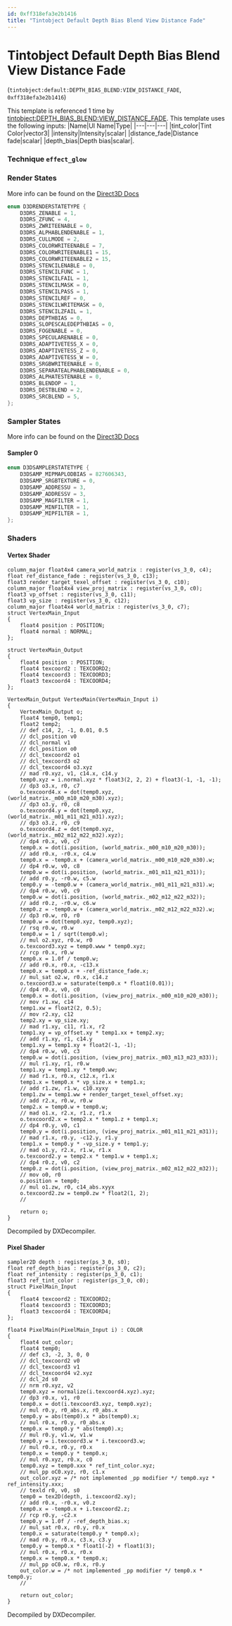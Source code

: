 ```yaml
---
id: 0xff318efa3e2b1416
title: "Tintobject Default Depth Bias Blend View Distance Fade"
---
```


# Tintobject Default Depth Bias Blend View Distance Fade
(`tintobject:default:DEPTH_BIAS_BLEND:VIEW_DISTANCE_FADE`, `0xff318efa3e2b1416`)

This template is referenced 1 time by [tintobject:DEPTH_BIAS_BLEND:VIEW_DISTANCE_FADE](/docs/Generated/Render%20Templates/base.render_template_database#tintobject-depth-bias-blend-view-distance-fade).
This template uses the following inputs:
 |Name|UI Name|Type|
|---|---|---|
|tint_color|Tint Color|vector3|
|intensity|Intensity|scalar|
|distance_fade|Distance fade|scalar|
|depth_bias|Depth bias|scalar|.

### Technique `effect_glow`
### Render States
More info can be found on the [Direct3D Docs](https://learn.microsoft.com/en-us/windows/win32/direct3d9/d3drenderstatetype)
```cpp
enum D3DRENDERSTATETYPE {
	D3DRS_ZENABLE = 1,
	D3DRS_ZFUNC = 4,
	D3DRS_ZWRITEENABLE = 0,
	D3DRS_ALPHABLENDENABLE = 1,
	D3DRS_CULLMODE = 2,
	D3DRS_COLORWRITEENABLE = 7,
	D3DRS_COLORWRITEENABLE1 = 15,
	D3DRS_COLORWRITEENABLE2 = 15,
	D3DRS_STENCILENABLE = 0,
	D3DRS_STENCILFUNC = 1,
	D3DRS_STENCILFAIL = 1,
	D3DRS_STENCILMASK = 0,
	D3DRS_STENCILPASS = 1,
	D3DRS_STENCILREF = 0,
	D3DRS_STENCILWRITEMASK = 0,
	D3DRS_STENCILZFAIL = 1,
	D3DRS_DEPTHBIAS = 0,
	D3DRS_SLOPESCALEDEPTHBIAS = 0,
	D3DRS_FOGENABLE = 0,
	D3DRS_SPECULARENABLE = 0,
	D3DRS_ADAPTIVETESS_X = 0,
	D3DRS_ADAPTIVETESS_Z = 0,
	D3DRS_ADAPTIVETESS_W = 0,
	D3DRS_SRGBWRITEENABLE = 0,
	D3DRS_SEPARATEALPHABLENDENABLE = 0,
	D3DRS_ALPHATESTENABLE = 0,
	D3DRS_BLENDOP = 1,
	D3DRS_DESTBLEND = 2,
	D3DRS_SRCBLEND = 5,
};
```
### Sampler States
More info can be found on the [Direct3D Docs](https://learn.microsoft.com/en-us/windows/win32/direct3d9/d3dsamplerstatetype)
#### Sampler 0
```cpp
enum D3DSAMPLERSTATETYPE {
	D3DSAMP_MIPMAPLODBIAS = 827606343,
	D3DSAMP_SRGBTEXTURE = 0,
	D3DSAMP_ADDRESSU = 3,
	D3DSAMP_ADDRESSV = 3,
	D3DSAMP_MAGFILTER = 1,
	D3DSAMP_MINFILTER = 1,
	D3DSAMP_MIPFILTER = 1,
};
```
### Shaders
#### Vertex Shader
```hlsl
column_major float4x4 camera_world_matrix : register(vs_3_0, c4);
float ref_distance_fade : register(vs_3_0, c13);
float3 render_target_texel_offset : register(vs_3_0, c10);
column_major float4x4 view_proj_matrix : register(vs_3_0, c0);
float3 vp_offset : register(vs_3_0, c11);
float3 vp_size : register(vs_3_0, c12);
column_major float4x4 world_matrix : register(vs_3_0, c7);
struct VertexMain_Input
{
    float4 position : POSITION;
    float4 normal : NORMAL;
};

struct VertexMain_Output
{
    float4 position : POSITION;
    float4 texcoord2 : TEXCOORD2;
    float4 texcoord3 : TEXCOORD3;
    float3 texcoord4 : TEXCOORD4;
};

VertexMain_Output VertexMain(VertexMain_Input i)
{
    VertexMain_Output o;
    float4 temp0, temp1;
    float2 temp2;
    // def c14, 2, -1, 0.01, 0.5
    // dcl_position v0
    // dcl_normal v1
    // dcl_position o0
    // dcl_texcoord2 o1
    // dcl_texcoord3 o2
    // dcl_texcoord4 o3.xyz
    // mad r0.xyz, v1, c14.x, c14.y
    temp0.xyz = i.normal.xyz * float3(2, 2, 2) + float3(-1, -1, -1);
    // dp3 o3.x, r0, c7
    o.texcoord4.x = dot(temp0.xyz, (world_matrix._m00_m10_m20_m30).xyz);
    // dp3 o3.y, r0, c8
    o.texcoord4.y = dot(temp0.xyz, (world_matrix._m01_m11_m21_m31).xyz);
    // dp3 o3.z, r0, c9
    o.texcoord4.z = dot(temp0.xyz, (world_matrix._m02_m12_m22_m32).xyz);
    // dp4 r0.x, v0, c7
    temp0.x = dot(i.position, (world_matrix._m00_m10_m20_m30));
    // add r0.x, -r0.x, c4.w
    temp0.x = -temp0.x + (camera_world_matrix._m00_m10_m20_m30).w;
    // dp4 r0.w, v0, c8
    temp0.w = dot(i.position, (world_matrix._m01_m11_m21_m31));
    // add r0.y, -r0.w, c5.w
    temp0.y = -temp0.w + (camera_world_matrix._m01_m11_m21_m31).w;
    // dp4 r0.w, v0, c9
    temp0.w = dot(i.position, (world_matrix._m02_m12_m22_m32));
    // add r0.z, -r0.w, c6.w
    temp0.z = -temp0.w + (camera_world_matrix._m02_m12_m22_m32).w;
    // dp3 r0.w, r0, r0
    temp0.w = dot(temp0.xyz, temp0.xyz);
    // rsq r0.w, r0.w
    temp0.w = 1 / sqrt(temp0.w);
    // mul o2.xyz, r0.w, r0
    o.texcoord3.xyz = temp0.www * temp0.xyz;
    // rcp r0.x, r0.w
    temp0.x = 1.0f / temp0.w;
    // add r0.x, r0.x, -c13.x
    temp0.x = temp0.x + -ref_distance_fade.x;
    // mul_sat o2.w, r0.x, c14.z
    o.texcoord3.w = saturate(temp0.x * float1(0.01));
    // dp4 r0.x, v0, c0
    temp0.x = dot(i.position, (view_proj_matrix._m00_m10_m20_m30));
    // mov r1.xw, c14
    temp1.xw = float2(2, 0.5);
    // mov r2.xy, c12
    temp2.xy = vp_size.xy;
    // mad r1.xy, c11, r1.x, r2
    temp1.xy = vp_offset.xy * temp1.xx + temp2.xy;
    // add r1.xy, r1, c14.y
    temp1.xy = temp1.xy + float2(-1, -1);
    // dp4 r0.w, v0, c3
    temp0.w = dot(i.position, (view_proj_matrix._m03_m13_m23_m33));
    // mul r1.xy, r1, r0.w
    temp1.xy = temp1.xy * temp0.ww;
    // mad r1.x, r0.x, c12.x, r1.x
    temp1.x = temp0.x * vp_size.x + temp1.x;
    // add r1.zw, r1.w, c10.xyxy
    temp1.zw = temp1.ww + render_target_texel_offset.xy;
    // add r2.x, r0.w, r0.w
    temp2.x = temp0.w + temp0.w;
    // mad o1.x, r2.x, r1.z, r1.x
    o.texcoord2.x = temp2.x * temp1.z + temp1.x;
    // dp4 r0.y, v0, c1
    temp0.y = dot(i.position, (view_proj_matrix._m01_m11_m21_m31));
    // mad r1.x, r0.y, -c12.y, r1.y
    temp1.x = temp0.y * -vp_size.y + temp1.y;
    // mad o1.y, r2.x, r1.w, r1.x
    o.texcoord2.y = temp2.x * temp1.w + temp1.x;
    // dp4 r0.z, v0, c2
    temp0.z = dot(i.position, (view_proj_matrix._m02_m12_m22_m32));
    // mov o0, r0
    o.position = temp0;
    // mul o1.zw, r0, c14_abs.xyyx
    o.texcoord2.zw = temp0.zw * float2(1, 2);
    // 

    return o;
}
```
Decompiled by DXDecompiler.
#### Pixel Shader
```hlsl
sampler2D depth : register(ps_3_0, s0);
float ref_depth_bias : register(ps_3_0, c2);
float ref_intensity : register(ps_3_0, c1);
float3 ref_tint_color : register(ps_3_0, c0);
struct PixelMain_Input
{
    float4 texcoord2 : TEXCOORD2;
    float4 texcoord3 : TEXCOORD3;
    float3 texcoord4 : TEXCOORD4;
};

float4 PixelMain(PixelMain_Input i) : COLOR
{
    float4 out_color;
    float4 temp0;
    // def c3, -2, 3, 0, 0
    // dcl_texcoord2 v0
    // dcl_texcoord3 v1
    // dcl_texcoord4 v2.xyz
    // dcl_2d s0
    // nrm r0.xyz, v2
    temp0.xyz = normalize(i.texcoord4.xyz).xyz;
    // dp3 r0.x, v1, r0
    temp0.x = dot(i.texcoord3.xyz, temp0.xyz);
    // mul r0.y, r0_abs.x, r0_abs.x
    temp0.y = abs(temp0).x * abs(temp0).x;
    // mul r0.x, r0.y, r0_abs.x
    temp0.x = temp0.y * abs(temp0).x;
    // mul r0.y, v1.w, v1.w
    temp0.y = i.texcoord3.w * i.texcoord3.w;
    // mul r0.x, r0.y, r0.x
    temp0.x = temp0.y * temp0.x;
    // mul r0.xyz, r0.x, c0
    temp0.xyz = temp0.xxx * ref_tint_color.xyz;
    // mul_pp oC0.xyz, r0, c1.x
    out_color.xyz = /* not implemented _pp modifier */ temp0.xyz * ref_intensity.xxx;
    // texld r0, v0, s0
    temp0 = tex2D(depth, i.texcoord2.xy);
    // add r0.x, -r0.x, v0.z
    temp0.x = -temp0.x + i.texcoord2.z;
    // rcp r0.y, -c2.x
    temp0.y = 1.0f / -ref_depth_bias.x;
    // mul_sat r0.x, r0.y, r0.x
    temp0.x = saturate(temp0.y * temp0.x);
    // mad r0.y, r0.x, c3.x, c3.y
    temp0.y = temp0.x * float1(-2) + float1(3);
    // mul r0.x, r0.x, r0.x
    temp0.x = temp0.x * temp0.x;
    // mul_pp oC0.w, r0.x, r0.y
    out_color.w = /* not implemented _pp modifier */ temp0.x * temp0.y;
    // 

    return out_color;
}
```
Decompiled by DXDecompiler.
